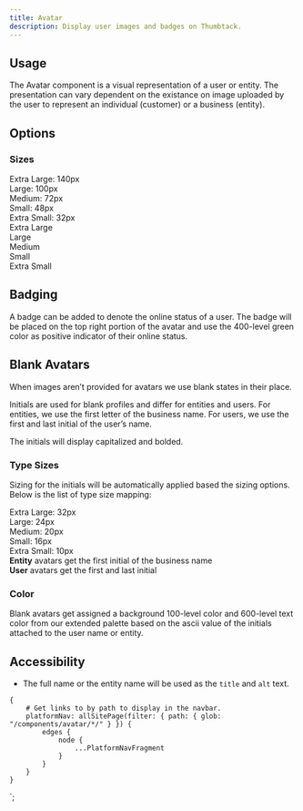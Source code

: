 ```yaml
---
title: Avatar
description: Display user images and badges on Thumbtack.
---
```



<ComponentHeader data={props.data} />

## Usage

The Avatar component is a visual representation of a user or entity. The presentation can vary dependent on the existance on image uploaded by the user to represent an individual (customer) or a business (entity).

## Options

### Sizes

<div className="grid mw8 mb3">
    <div className="col-6">
        <div className="tp-body-2 mt2 black-300">
            <div>Extra Large: 140px</div>
            <div>Large: 100px</div>
            <div>Medium: 72px</div>
            <div>Small: 48px</div>
            <div>Extra Small: 32px</div>
        </div>
    </div>
</div>

<div className="flex items-baseline">
    <div className="mr4 tc">
        <UserAvatar imageUrl="https://i.pravatar.cc/140" size="xlarge" />
        <div className="tp-body-3">Extra Large</div>
    </div>
    <div className="mr4 tc">
        <UserAvatar imageUrl="https://i.pravatar.cc/140" size="large" />
        <div className="tp-body-3">Large</div>
    </div>
    <div className="mr4 tc">
        <UserAvatar imageUrl="https://i.pravatar.cc/140" size="medium" />
        <div className="tp-body-3">Medium</div>
    </div>
    <div className="mr4 tc">
        <UserAvatar imageUrl="https://i.pravatar.cc/140" size="small" />
        <div className="tp-body-3">Small</div>
    </div>
    <div className="mr4 tc">
        <UserAvatar imageUrl="https://i.pravatar.cc/140" size="xsmall" />
        <div className="tp-body-3">Extra Small</div>
    </div>
</div>

## Badging

A badge can be added to denote the online status of a user. The badge will be placed on the top right portion of the avatar and use the 400-level green color as positive indicator of their online status.

<div>
    <div className="flex items-center mb4">
        <div className="mr2">
            <UserAvatar imageUrl="https://i.pravatar.cc/140" isOnline size="xlarge" />
        </div>
        <div className="mr2">
            <UserAvatar imageUrl="https://i.pravatar.cc/140" isOnline size="large" />
        </div>
        <div className="mr2">
            <UserAvatar imageUrl="https://i.pravatar.cc/140" isOnline size="medium" />
        </div>
        <div className="mr2">
            <UserAvatar imageUrl="https://i.pravatar.cc/140" isOnline size="small" />
        </div>
        <div className="mr2">
            <UserAvatar imageUrl="https://i.pravatar.cc/140" isOnline size="xsmall" />
        </div>
    </div>
</div>

## Blank Avatars

When images aren’t provided for avatars we use blank states in their place.

Initials are used for blank profiles and differ for entities and users. For entities, we use the first letter of the business name. For users, we use the first and last initial of the user’s name.

The initials will display capitalized and bolded.

### Type Sizes

Sizing for the initials will be automatically applied based the sizing options. Below is the list of type size mapping:

<div className="grid mw8 mb3">
    <div className="col-6">
        <div className="tp-body-2 mt2 black-300">
            <div>Extra Large: 32px</div>
            <div>Large: 24px</div>
            <div>Medium: 20px</div>
            <div>Small: 16px</div>
            <div>Extra Small: 10px</div>
        </div>
    </div>
</div>

<div className="grid mw8">
    <div className="col-4 ">
        <div className="mr2">
            <EntityAvatar initial="A" size="large" />
            <div className="mt2">
                <div>
                    <b>Entity</b> avatars get the first initial of the business name
                </div>
            </div>
        </div>
    </div>
    <div className="col-4">
        <div className="mr2">
            <UserAvatar initials="BB" size="large" />
            <div className="mt2">
                <div>
                    <b>User</b> avatars get the first and last initial
                </div>
            </div>
        </div>
    </div>
</div>

### Color

Blank avatars get assigned a background 100-level color and 600-level text color from our extended palette based on the ascii value of the initials attached to the user name or entity.

## Accessibility

-   The full name or the entity name will be used as the `title` and `alt` text.

<ComponentFooter data={props.data} />

    {
        # Get links to by path to display in the navbar.
        platformNav: allSitePage(filter: { path: { glob: "/components/avatar/*/" } }) {
            edges {
                node {
                    ...PlatformNavFragment
                }
            }
        }
    }
`;
